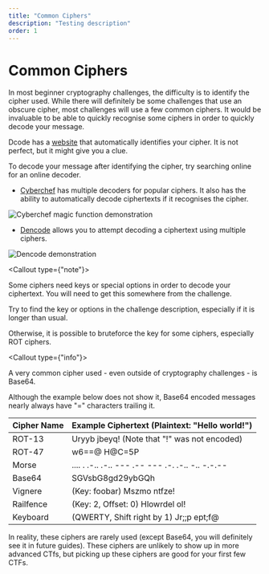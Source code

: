 ```yaml
---
title: "Common Ciphers"
description: "Testing description"
order: 1
---
```


# **Common Ciphers**

In most beginner cryptography challenges, the difficulty is to identify the cipher used.
While there will definitely be some challenges that use an obscure cipher, most challenges will use a few common ciphers.
It would be invaluable to be able to quickly recognise some ciphers in order to quickly decode your message.

Dcode has a [website](https://www.dcode.fr/cipher-identifier) that automatically identifies your cipher. It is not perfect, but it might give you a clue.

To decode your message after identifying the cipher, try searching online for an online decoder.

- [Cyberchef](https://gchq.github.io/CyberChef/) has multiple decoders for popular ciphers. It also has the ability to automatically decode ciphertexts if it recognises the cipher.

![Cyberchef magic function demonstration](/content/guides/chapter-1/cryptography/common-ciphers/cyberchef-magic.png)

- [Dencode](https://dencode.com/en/) allows you to attempt decoding a ciphertext using multiple ciphers.

![Dencode demonstration](/content/guides/chapter-1/cryptography/common-ciphers/dencode.png)


<Callout type={"note"}>
    <p>Some ciphers need keys or special options in order to decode your ciphertext. You will need to get this somewhere from the challenge.</p>
    <p>Try to find the key or options in the challenge description, especially if it is longer than usual.</p>
    <p>Otherwise, it is possible to bruteforce the key for some ciphers, especially ROT ciphers.</p>
</Callout>

<Callout type={"info"}>
    <p>A very common cipher used - even outside of cryptography challenges - is Base64.</p>
    <p>Although the example below does not show it, Base64 encoded messages nearly always have "=" characters trailing it.</p>
</Callout>

| Cipher Name | Example Ciphertext (Plaintext: "Hello world!")   |
|-------------|--------------------------------------------------|
| ROT-13      | Uryyb jbeyq! (Note that "!" was not encoded)     |
| ROT-47      | w6==@ H@C=5P                                     |
| Morse       | .... . .-.. .-.. --- .-- --- .-. .-.. -.. -.-.-- |
| Base64      | SGVsbG8gd29ybGQh                                 |
| Vignere     | (Key: foobar) Mszmo ntfze!                       |
| Railfence   | (Key: 2, Offset: 0) Hlowrdel ol!                 |
| Keyboard    | (QWERTY, Shift right by 1) Jr;;p ept;f@          |

In reality, these ciphers are rarely used (except Base64, you will definitely see it in future guides). These ciphers are unlikely to show up in more advanced CTfs, but picking up these ciphers are good for your first few CTFs.